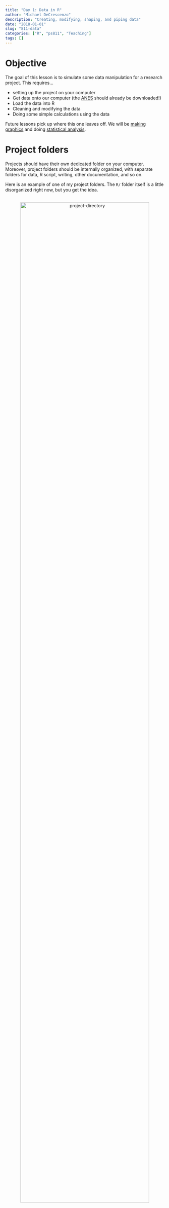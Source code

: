 ```yaml
---
title: "Day 1: Data in R"
author: "Michael DeCrescenzo"
description: "Creating, modifying, shaping, and piping data"
date: "2018-01-01"
slug: "811-data"
categories: ["R", "ps811", "Teaching"]
tags: []
---
```




# Objective

The goal of this lesson is to simulate some data manipulation for a research project. This requires...

- setting up the project on your computer
- Get data onto our computer (the [ANES](http://electionstudies.org/studypages/anes_timeseries_cdf/anes_timeseries_cdf.htm) should already be downloaded!)
- Load the data into R
- Cleaning and modifying the data
- Doing some simple calculations using the data


Future lessons pick up where this one leaves off. We will be [making graphics](811/811-graphics) and doing [statistical analysis](811/811-analysis).




# Project folders

Projects should have their own dedicated folder on your computer. Moreover, project folders should be internally organized, with separate folders for data, R script, writing, other documentation, and so on. 

Here is an example of one of my project folders. The `R/` folder itself is a little disorganized right now, but you get the idea.

<center>
  <br>
  <img src="img/dir.png" alt="project-directory" style="width: 90%;"/>
</center>
<br>

Place the ANES data into the `data/` folder, and save any .R files you are using in the `R/` folder. Here's how I would recommend proceeding with R files for these lessons:

- Download any corresponding script files from [Canvas](https://canvas.wisc.edu/courses/86298)
- Create your own R file for following along and practicing with variations on the provided code
- Optional: download the `.Rmd` file for these webpages from my [Github](https://github.com/mikedecr/site-source/tree/master/content/811). These files contain both code and the text on the web pages, but they are fairly easy to interpret.

Some tips:

- Name folders and files using hyphens instead of spaces. This is helpful for navigating the in the terminal
- Use short folder names when you can. File names as well.
- Avoid setting up the folders in ways that would require you to navigate *up* the directory tree. If that doesn't immediately make sense, see the section below.



# Directories

Just as you can look around your computer in the file browser ("Finder" on Mac and "Explorer" on Windows), R looks around your computer as well. The problem is, R is very stupid unless you tell it where to look for stuff.

If you open R, it looks some place on your computer by default. Here's where mine is looking right now.

```r
getwd()
```

If you type this command in R, it probably starts at the top of your user profile on your computer. If we want R to find our project files, however, we want R to be looking in our project folder. Do this by setting the working directory. For example...

```r
setwd("~/folder/pathway/to/project")
```

You should set your directory to the top of the project folder. You should avoid setting your directory all the way into the data folder as a normal practice, because if you ever have to navigate out of the data folder, you have to use the pathway code for navigating *out* a folder, `..`, which isn't very informative.



# Getting started

Let's install some packages that we will use

```r
install.packages(c("magrittr", "tidyverse"))
```

And load them into R

```r
library("magrittr")
library("tidyverse")
```

When you load the `tidyverse` package, you actually load several packages that are part of the Tidyverse. We'll explain what the Tidyverse is below.

You will notice that a warning message says that some function names in the `tidyverse` package masks some of the names in the `magrittr` package. This is okay. `tidyverse` borrows some things from `magrittr`, which is why these conflicts arise, but it's going to be fine. Because `magrittr` contains some things that `tidyverse` does *not* borrow, we want to load both packages. 


# Loading external data

With your directory set at the top of your current project, find the ANES data file using `list.files()`. You can look inside folders by adding the folder path as an argument. The ANES data should be in the `data/` folder.

```r
list.files()
list.files("data")
```

R has many functions for reading datasets into memory. They typically follow a format of `read.xyz()` (for base functions) or `read_xyz()` (for Tidyverse functions), where `xyz` refers to the file extension of interest. 

We want to read a Stata file, which has the `.dta` extension. Many web pages will recommend using the `foreign` package, but `foreign` is pretty outdated and fails with newer Stata files. I'd recommend the `haven` package. 

```r
# download the package
install.packages("haven")

# use the package to read the data
library("haven")
anes <- read_dta("data/anes_timeseries_cdf.dta")
```

This should take a few moments to load, because the ANES cumulative file is a big file.

```r
anes <- haven::read_dta(here::here("static/data/anes_timeseries_cdf.dta"))
```



# Data frames

Most datasets you will work with in R are called "data frames." These are basically R's default dataset object. They are two-dimensional tables, but the columns (variables) have names. These are like the variable names we saw with Stata. What's different about Stata is that, with R, we can have as many of these tables in R's current memory as we want. In Stata, you can only have one table at a time.

Print the data to see what the data look like.

```r
anes
```

Technically speaking, the `anes` object is called a "tibble", which is a special type of data frame created by the `tidyverse` package. Tibbles are different from ordinary data frames because they are prettier when they print out. If you want to see what I mean, you can coerce the `anes` object to a regular data frame and see the difference for yourself. You can enter the following code into R at your own risk and see the monstrosity that R tries to print out.

```r
as.data.frame(anes)
```

Suffice it to say that R will try to print out what you ask it to. Tibble objects assume that you normally don't want to print out something absolutely huge. 


# Learning about data frames

There are a few handy functions for learning about data frames. 

We can get the number of rows. In this case, rows are survey respondents.

```r
nrow(anes) 
```

We can also get the number of columns (variables).

```r
ncol(anes)
```

You can print out the top or bottom of a data frame to get a glance of it.

```r
head(anes) 
tail(anes)
```

When we print the `anes` object, we don't get a full list of variable names (because there are so many). To get the full set of names, use the `names()` function.

```r
names(anes)
```


# Variables in a data frame

Here's a weird R thing.

Let's look at the `VCF0004` variable. The codebook (which you should have!) tells us that it's the election cycle variable. Let's print it out.

```r
VCF0004
```

You should get an error. 

Why? Because that variable isn't an object we can directly access. Why? Because it's *inside* the `anes` object, and R doesn't know if we have variables with similar names in different datasets, so it's being safe. This is different from what we're used to with Stata, but that's because Stata confines you to one data table at a time. R lets you have as many objects loaded as you want, so we have to be careful about which object we want to access.

To deal with this, we use the `$` character to tell R that a variable is located within a dataset. Let's demonstrate using the `head()` function (to shorten the output).

```r
head(anes$VCF0004)
```

You can see the objects that R can access directly like this:

```r
ls()
```

This is sometimes called R's "workspace" or R's current memory. There's no telling what these objects are from this output, only that there are objects with names in memory. They may have other objects "inside of" them or other accessible attributes, each of which require some other method to access them (such as `$` for variables within data frames).^[You can access attributes of objects with the `attributes()` functions. There is also list indexing notation, such as `list_name[[item_number]]`. We won't talk about that right now.]


# Class policy on the concept of "attaching" data

Or, "my diatribe on attaching"...

Others may have advised you that *attaching* packages is one way of getting around the annoying `$` notation for variables within data frames. 

Here's my advice. ***Never attach.*** Do not do it. It does not do what you think it does, and it creates so many more (invisible) problems than it solves:

- You may have other objects in R memory with the same names. Many R functions create objects-within-objects that have the same names. Attaching is asking for trouble.
- If attaching leads to a name clash, it can make some objects directly inaccessible by name. 
- Operations like sorting get weird when you attach. Sorting is usually something you want to do to a set of related variables at once. Attaching, however, conceptually ungroups these otherwise related vectors, and things like sorting become more difficult to mentally manage. 

And so on.

Here's a crazy thing. If you attach a dataset and modify the attached variables, what happens to the original dataset?

```r
# stock R dataset
head(cars)

attach(cars)

speed <- 0
dist <- 0

speed
dist

# what happens to cars?
head(cars)
```

The original dataset is unaffected by the things we do to the *attached* version of the dataset. This is, I think, pretty crazy behavior, and it demonstrates how weird attaching is, as a concept. 

As a result, I'm drawing a pretty draconian policy around attaching: **You may not attach.** Do not attach data for your homework. Do not attach data for your final project. Do not attach data in a house or with a mouse. Attaching is a dangerous practice, and I will not endorse any use of it, especially not for newcomers to R.

Luckily for us (and all of the R community), the `tidyverse` package provides many tools that make attaching unnecessary. 



# The Tidyverse

Now, the good stuff.

The [Tidyverse](https://www.tidyverse.org/) describes itself as...

> ...an opinionated collection of R packages designed for data science. All packages share an underlying philosophy and common APIs. 

That philosophy is based on *tidy data*, which refers to data organization where (1) rows contain cases, (2) columns contain variables, and (3) cells contain variable values. 

Although this sounds simple, there are many data formats that do not fit that pattern. Legislative data, for example, is often represented as a vote matrix with legislators in rows and bills in columns. The cells, in turn, would contain `1`s and `0`s to indicate legislators' Yea and Nay votes, respectively, on each bill. A tidy legislative voting dataset, on the other hand, would have a legislator variable, a bill variable, and a vote variable. Both datasets contain the same information, but the organization of the data allow for different sorts of manipulations. And it so happens that the tidy organization is particularly helpful for doing a lot of powerful stuff with R with very little code. 

The [packages in the Tidyverse](https://www.tidyverse.org/packages/) are all designed to make data tidy or manipulate already-tidy data. Moreover, the tools are designed with a coherent syntax that makes them easy for beginners to learn, easy to understand (when you read the code), easy to integrate into complex analysis, and easy for visualizing data. It is hard for me, as someone who has been using R for years, to describe to newcomers just how much the Tidyverse has changed the way R is done in the past few years.^[A helpful word is *joygret*, "that familiar feeling of the joy of optimization combined with the regret of past inefficiencies" ([source](https://hilaryparker.com/category/advice/))]

One enormous change that the Tidyverse has brought to the world R is the integration and popularization of the pipe operator from the [`magrittr` package](https://cran.r-project.org/web/packages/magrittr/vignettes/magrittr.html). Although we will not cover the pipe operator until the end of this lesson, I encourage you ***not*** to view it as an afterthought. It drastically changes the way R is written and read.

For more resources about the Tidyverse (aside from this course), you can visit a webpage devoted to [such resources](https://www.tidyverse.org/learn/), which links you to the [R 4 Data Science](http://r4ds.had.co.nz/) book, a book on [`ggplot2`](https://github.com/hadley/ggplot2-book), and various [cheatsheets](https://www.rstudio.com/resources/cheatsheets/) for the constituent packages of the Tidyverse. I got my start using [this blog post](https://rpubs.com/bradleyboehmke/data_wrangling), which describes the pipe operator and two of the most important Tidyverse packages: `dplyr` and `tidyr`. We will cover the main points of the Tidyverse, but I would bookmark these resources for later browsing.

**One last note before *really* jumping in:** It is a conscious decision to focus on the Tidyverse at the expense of other approaches (namely, "base R"). As I wrote in [the online introduction to these R lessons](811/811-intro), this is because we have a limited time to make R fun and accessible, and base R is neither. That being said, you may encounter base R online and in replication materials for other studies, so you should be open to learning a little bit about it online. But I would encourage against making it your "default" mode of doing R. Hopefully you'll see how easy the Tidyverse is as we proceed!


# How `tidyverse` functions work

Tidyverse literature refers to "verbs." These are functions that take a data frame and modify it. 

When you call one of these verbs, you declare the dataset name in the function. This removes the need to specify the dataset when you call a variable. R assumes that variables are located in the declared dataset. A generic example:

```r
dataset <- verb_name(dataset, verb_arguments = ...)
```

We will review the following `tidyverse` functions from the `dplyr` package...

- `rename()`: renaming variables
- `mutate()`: add/modify variables
- `select()`: grab certain columns (variables)
- `filter()`: grab certain rows (cases)
- `summarize()`: collapse/aggregate data (e.g. means)
- `group_by()`: create groups out of your data (e.g. for summarizing within group)
- `arrange()`: reordering rows
- various `join` functions: for *merging* data

And from the `tidyr` package (for making data tidy)

- `gather()`: turn many columns into one column (wide to long)
- `spread()`: turn one column into many columns (long to wide)

Most data manipulation tasks can rely on one or more of these functions. This is what makes the Tidyverse so useful: it has a small number of very powerful tools.


# Renaming

The `rename()` function takes a data frame with one set of names, and it returns a data frame with different names. 

Here, we rename the following variables: 

- election year
- placement of the two major US parties and oneself on a 7-pt ideological scale (1 "extremely liberal" to 7 "extremely conservative")
- and a 7-pt index of party ID (Strong Democrat, Weak Democrat, Independent leaning Democrat, True Independent, Leaning Republican......)

```r
anes <- rename(anes, 
               cycle = VCF0004,
               libcon_demparty = VCF0503, 
               libcon_repparty = VCF0504, 
               libcon_self = VCF9096,
               pid7 = VCF0301)
```


# Modifying data

You can modify the columns of a dataset by creating new variables or modifying existing variables. The `mutate()` function takes a data frame and either adds or overwrites columns as specified.

We'll use `mutate()` to recode some variables. To understand the recoding task, we'll first look at the ideological self-placement variable.

```r
table(anes$libcon_self, exclude = NULL)
```

Only the values 1--7 are valid. We want to recode everything else as `NA`. There are many ways to do this.

## The `ifelse()` function

The `ifelse()` function follows the following psueocode:

```
if (this) then {that} 
  else {something else}
```

Phrased differently, it checks if something in the data is true, and does *A* if true, and *B* if false. Here it is in action within a call to `mutate()`. The function is long, so I have to get creative with code indentation to make it readable, so bear with me.

```r
# ifelse(logical test, result if TRUE, result if FALSE)
anes <- mutate(anes, 
               libcon_self = ifelse(libcon_self == 0 | 
                                      libcon_self >= 8 | 
                                      is.na(libcon_self), 
                                    NA, 
                                    libcon_self), 
               libcon_demparty = ifelse(libcon_demparty %in% 1:7,
                                        libcon_demparty, 
                                        NA)) 
 ```

We recode two variables in this `mutate()` call. We use `ifelse()` in slightly different ways.

- If `libcon_self` is 0 *or* greater than or equal to 8 *or* NA, then recode to `NA`, else recode to the existing value of `libcon_self` (i.e. no change). 
- If `libcon_demparty` is an integer value 1 through 7, keep it the way it is, else recode to `NA`.

Read the binary logical operators as follows:

- `A == B`: A is equal to B
- `A >= B`: A is greater than or equal to B
- `A <= B`: A is less than or equal to B
- `A | B`: A or B
- `A & B`: A and B

## The `case_when()` function

When we have multiple rules stacked on top of another, things can get hairy. Pseudocode: 
```
if (this) {that} 
  else {if (this) {that} 
         else {if (this) {that} 
                 else {something else} } }
```

This would be difficult to code with `ifelse()`, because we would need to nest multiple `ifelse()` calls inside of each other, which is tedious and prone to mistakes.

We can avoid this using the `case_when()` function, which bills itself as a "vectorized `ifelse()`." Here it is in action:

```r
anes <- mutate(anes,
  libcon_repparty = case_when(libcon_repparty == 1 ~ libcon_repparty,
                              libcon_repparty == 2 ~ libcon_repparty,
                              libcon_repparty %in% c(3, 4) ~ libcon_repparty,
                              libcon_repparty %in% (5:7) ~ libcon_repparty),
  pid7 = case_when(pid7 %in% 1:7 ~ pid7))
```

Translated:

- If `libcon_repparty` is equal to 1, keep the same. If it is 2, keep the same. Same with values 3 through 7. The only reason I break these into different conditions is to show you different ways to do this logical matching.
- If the `pid7` variable is an interger value 1 through 7, keep it the same.

Something you should know about `case_when()` is that any value of an existing variable that is not logically matched will be automatically recoded to `NA`. You can override the automatic recoding by specifying a catch-all recode value (see the help file for `case_when`). 

The above code also features the `%in%` operator, which is a godsend. It is useful because...

- `x == (1 | 2 | 3)` doesn't work
- `x == 1 | x == 2 | x == 3` works but annoying

Instead, it is easier to type `x %in% c(1, 2, 3)` (or `x %in% 1:3` if matching adjacent integers). What this means is "x is in the set of {1, 2, 3}." It works like the $\in$ operator in set theory.


## Tips for recoding

Depending on what you're doing, you may not find it valuable to recode the original data. Instead you might create a new variable that modifies the original. If you want to pitch the original variables later, you can do it with the `select()` function (described below), but at least you don't need to muck through lots of code to get the originals back. You can just...not delete them.

When you recode new variables, you might want to compare the new and old variables using the `table()` function.

I try to consolidate all of my data cleaning tasks into as few calls to `mutate()` as possible. This makes it easy to retrace your steps. In fact, I usually devote an entire `.R` file in my project solely to cleaning the original data. Once the data are clean, I save a cleaned dataset, and then load the cleaned dataset for subsequent analyses.


## Variables from other variables

Intuitively, you can create variables from other variables. 

Here, we calculate the ideological distance between one's self placement and their placement of the two parties. We also calculate how far apart they perceive the parties to be. The sign of the result ($+/-$) indicates the ideological direction of the difference. Negative values indicate that respondents find themselves to be more liberal than a party, or that they find the Republican Party to be more liberal than the Democratic Party (which would be weird, but hey, that's survey data for you). 

```r
anes <- mutate(anes, 
               dem_distance = libcon_self - libcon_demparty,
               rep_distance = libcon_self - libcon_repparty,
               party_distance = libcon_repparty - libcon_demparty)
```

`mutate()` is great because you can create a variable in one line and use it in another line, without ending the `mutate()` call. Pretty convenient! Here's an example.

```r
data_frame(x = 1:3, 
           y = 4:6, 
           z = x + y, 
           abc = z * z)
```

Side note: this also shows how you can create data frames using the `data_frame()` function.


## Manipulating factors and strings

You should check out the `forcats` and `stringr` packages. They are tools for manipulating factors and strings, respectively, and are loaded when you load the `tidyverse` package. We will revisit these when we discuss graphics in the next lesson.




# Selecting columns

Maybe you don't need all these variables for something. You can select specific variables using the `select()` function.

```r
select(anes, cycle, pid7)
```

(The `pid7` variable is only `NA` because the variable isn't valid for very old survey years. There is nothing wrong here.)

There are various "select helper" functions that aid us in selecting variables. Let's look at the last of the variable names that we've created:

```r
tail(names(anes))
```

We can select a range of variables using the `:` operator, kind of analogous to the way we can create sequences of integers. He we will grab the variables between `dem_distance` and `party_distance`.

```r
select(anes, cycle, dem_distance:party_distance)
```
Again, the `NA` values are just because of the survey year that we can see in the preview.

We can select variables by partial name matches.

```r
select(anes, cycle, contains("libcon"))
```

Check out more in the help file (`?select`)


# Filtering rows (subsetting)

Let's say we only want some of the cases. Use the `filter()` function and a logical test to identify the cases you want.

```r
filter(anes, cycle == 2012)
```

This gives us the cases from the 2012 year. We can make these operations more complicated if we want---e.g. selecting presidential years using the modulo operator `%%`. 

```r
# if (remainder from cycle / 4) is 0
presidentials <- filter(anes, (cycle %% 4) == 0) 
table(presidentials$cycle, exclude = NULL)
```



# Summarizing

`summarize()` will process multiple observations into summary statistics. This is also known as "collapsing" or "aggregating."

Here we try to find the mean ideological distance between the two parties (as judged by the respondents).

```r
summarize(anes, 
          mean_party_distance = mean(party_distance),
          mean_party_distance_na = mean(party_distance, na.rm = TRUE))
```

This example also highlights how some functions (such as `mean()`) fail if we don't force it to remove `NA` values from the calculation.


# Grouping and summarizing

Most of the time you will use `summarize()` in conjunction with `group_by()`, which (as it sounds) groups the data by some selection of variables. It doesn't modify the cells in any way; it only implicitly partitions the data for later calculations.

For instance, let's say we want to do the above calculation but within each election year. 

```r
# filter out some cases so we can see the results
s <- filter(anes, cycle >= 1992)

# group the data
s <- group_by(s, cycle)

# summarize the grouped data
summarize(s, 
          n = n(),
          mean_party_distance_na = mean(party_distance, na.rm = TRUE))
```

A data frame can later be ungrouped with (wait for it...) `ungroup()`.

Here we also see the `n()` function, which acts as a filler for a sample size in `tidyverse` functions. If the dataset is grouped, `n()` returns the sample size in each group. 

`group_by()` and `n()` also work with `mutate()`. For example, if we wanted to calculate an ideological Z-score for respondents in each election year, we could group by election year and then standardize.

```r
z <- mutate(group_by(anes, cycle), 
  libcon_std = (libcon_self - mean(libcon_self, na.rm = TRUE)) / sd(libcon_self, na.rm = TRUE))
```

To check this, the mean and standard deviation in each year should be about 0 and 1, respectively. I'm limiting the election cycles we're looking at to presidential years. (We can see when they started asking respondents about ideological self-placement.)

```r
summarize(filter(z, (cycle %% 4) == 0), 
          mean = mean(libcon_std, na.rm = TRUE),
          sd = sd(libcon_std, na.rm = TRUE))
```

Note how I'm nesting these functions using the order of operations. The data I'm passing to `summarize()` is actually the result of the `filter()` command. The section on the pipe operator will help us unpack these operations and make them more linear(!).


# Sorting data

Or "arranging" with `arrange()`. By default, sorting happens in ascending order. You can coerce descending order using the `desc()` function. You can sort by multiple variables. 

```r
arr <- select(anes, cycle, party_distance) 
arrange(arr, desc(cycle), party_distance)
```


# Joining (merging) 

Because the ANES is so big, this concept will be clearer if we use a toy example. Here we have two datasets with some overlapping cases and some non-overlapping cases.

```r
(data1 <- data_frame(case = 1:3, var1 = c("a", "b", "c")))
(data2 <- data_frame(case = 2:4, var2 = c("x", "y", "z")))
```

What we want to accomplish is putting these datasets together so that the appropriate data match to the appropriate cases.

The `full_join()` function keeps all cases from both datasets.

```r
full_join(data1, data2, by = "case")
```

Note: could merge on multiple variables using `c()` (e.g. dyad-years). Here's a pretend example using stylized Correlates of War and Mids data.

```r
full_join(COW, MIDS, by = c("country1", "country2", "year"))
```


`left_join()` keeps all cases from left dataset. Unmatched variables default to `NA`.

```r
left_join(data1, data2, by = "case")
```


`right_join()` is similar but keeps all cases from right dataset. Unmatched variables again default to `NA`.

```r
right_join(data1, data2, by = "case")
```



`inner_join()` keeps only cases with matches in both datasets.

```r
inner_join(data1, data2, by = "case")
```

`anti_join()` keeps only *unmatched* cases from left dataset. This is helpful for diagnosing any problems if you think a merge was unsuccessful in some way.

```r
anti_join(data1, data2, by = "case")
anti_join(data2, data1, by = "case")
```



# Tabulating

We'll now introduce some simple functions for tabulating data.

This is one area where base functions remain useful, because they're quite easy to use. 

`table()` produces a frequency table. We can include the `exclude` argument to force R to print the instances of `NA` (which it does not do by default).

```r
table(anes$libcon_self, exclude = NULL)
```

We can turn frequencies into proportions with `prop.table()`.

```r
prop.table(table(anes$libcon_self, exclude = NULL))
```

You may want to round these proportions to get more manageable values

```r
round(prop.table(table(anes$libcon_self, exclude = NULL)), 3)
```

Two way tables. The first included variable prints as rows, the second as columns. 

```r
round(prop.table(table(anes$pid7, anes$libcon_self, exclude = NULL)), 3)
```

By default, `prop.table()` estimates proportions out of the entire table. You can estimate proportions within rows or columns using the `margin` argument. `margin = 1` sums row-wise, `margin = 2` sums column-wise.

```r
tab <- table(anes$pid7, anes$libcon_self, exclude = NULL)
ptab <- prop.table(tab, margin = 1)
round(ptab, 3)
```

# Tidy tables

Objects returned by tables are a `table` object type, which isn't very useful for doing more stuff with. If you want to incorporate the results of a tabulation into other data frame operations (the likes of which we've been learning about), there are some Tidyverse-style tabulating functions. They have the added benefit of playing nicely with $n$ many variables instead of two at a time (that's tidy data for you).

```r
count(anes, cycle, pid7)
```

Get proportions by mutating the resulting table. Here we get the proportion of each partisan identity for each election cycle by grouping on the cycle and then dividing each count by the sum in the cycle.

```r
(tab <- count(anes, cycle, pid7))

mutate(group_by(tab, cycle), 
       sum_cycle = sum(n, na.rm = TRUE),
       p = n / sum_cycle,
       p = round(p, 3))
```

The `count()` function also handles sample weights. Indenting for better legibility.

```r
count(filter(anes, cycle >= 2000), 
      cycle, pid7, 
      wt = VCF0009z)
```

The "counts" are no longer whole numbers, thanks to the survey weights.



# Tidyr functions

This concludes today's foray into the `dplyr` family of functions. Now we'll switch to the `tidyr` functions. The main difference is that `dplyr` tends to *change* data while `tidyr` shapes it and moves it around.

We'll talk about "wide" and "long" data. 

- Wide data might be data from multiple time periods, where variables from different time periods are represented as different columns. So we might have different `x` and `y` variables from three different time periods as columns named `x1`, `x2`, `x3`, `y1`, `y2`, `y3`.
- Long data would have the same information as the wide data, but instead of different variables for time periods, we stack the time periods on top of one another into one variable. So we would have variables for `x` and `y` as well as a `time_period` variable to indicate which observations come from which wave. 

Shaping data essentially comes down actions that make your data long (elongating) or wide (widening). 


# Elongating with `gather()`

Gathering will take multiple columns and stack the cells into one variable (with an accompanying variable for labeling). 

Here is an example using the ideological distance variables from above. First we have to prep some data so we can see how this works.

```r
# keep only certain variables
d <- select(anes, cycle, dem_distance, rep_distance)
# keep certain election years
d <- filter(d, cycle %in% c(2004, 2008, 2012))
# get mean in each year
d <- summarize(group_by(d, cycle), 
               dem_distance = mean(dem_distance, na.rm = TRUE),
               rep_distance = mean(rep_distance, na.rm = TRUE))
d
```

We'll gather the two distance variables into one variable, with another variable to indicate which party we're contrasting.

```r
# gather(data, resulting key, resulting value, initial varlist)
l <- gather(d, key = party, value = distance, dem_distance, rep_distance)
l
```

You could maybe recode the `party` variable to make it prettier, depending on your needs later on. 

Select helper functions also work for selecting which variables to gather.

```r
# gather(data, key, value, varlist)
gather(d, key = party, value = distance, contains("distance"))
```


# Widening data with `spread()`

Spreading is the opposite of gathering. It takes a column and unstacks it into several columns. We need a corresponding label variable also, which becomes the variable names. Observe:

```r
l
spread(l, key = party, value = distance) 
```



# Piping data

Now that we have covered some essential tools for wrangling data, let's tie it all together with the concept of piping.

Let's start by identifying the problem. Data processing requires a lot of steps (each represented by the functions we have learned so far). Many of these steps are related. Can we string these operations together in a way that is easy to understand and easy to write?

One way to sew multiple operations together is with nested functions. Just as we can nest functions in math like $f(g(h(x)))$, we can also do this with R. The problem with this is that the order of operations creates an unintuitive reading experience---we have to read from the inside out. The code becomes ugly and difficult to interpret.

```r
tidy_data <- gather(summarize(group_by(filter(select(dataset, ...), ...), ...), ...), ...)
```

Another way would be to break up the operation into multiple lines. The problem with this method is that it is verbose and creates a lot of redundancy with object assignment (which can slow down your code with big datasets).

```r
d <- select(dataset, ...)
d <- filter(d, ...)
d <- group_by(d, ...)
d <- summarize(d, ...)
d <- gather(d, ...)
```

We'll use the pipe operator `%>%` to make this process easier. The pipe operator takes a left-hand side object and "pipes" it into a right-hand side function. It sounds trivial, but just wait. Here is how it works. We'll use `x` to represent data and `f` to represent functions. 

- By default, `x %>% f()` sets `x` as the first argument in `f`. So `x %>% f()` is equivalent to `f(x)`.
- If `x` is needed elsewhere inside of `f` besides the first argument, we can use `.` to stand-in for `x`. For example, `x %>% f(arguments, data = .)` is equivalent to `f(arguments, data = x)`. 
- If only one argument is needed, the parentheses on `f()` could be omitted. So `x %>% f(.)` is equivalent to `x %>% f()` is equivalent to `x %>% f` is equivalent to `f(x)`. I would recommend not omitting parentheses, however, so you can see which keywords are functions and which are data objects.

The pipe operator allows you to do multiple operations to a dataset linearly and without creating a bunch of intermediary objects. The above processing task could be written as the following "pipe chain."

```r
d <- dataset %>%
  select(...) %>%
  filter(...) %>%
  group_by(...) %>%
  summarize(...) %>%
  gather(...) %>%
  print() 
```

Adding `print()` at the end of the chain will print `d` after the results of the pipe chain are assigned to `d`.

As we can see: the pipe chain has made our code linear and readable, and it makes our workflow more straightforward and efficient (because we can think linearly again!). *To say it again: we can trace what the code is doing by reading it in linear order,* which isn't normally something you can do when you string multiple functions together! 

Here's an example using real data. The pipe chain makes it extremely easy to understand exactly what the code is doing. This is thanks both to the pipe itself, but also the ease with which `tidyverse` functions can be interpreted by an observer.

```r
l <- anes %>%
  select(cycle, contains("distance")) %>%
  filter(cycle %in% c(2004, 2008, 2012)) %>%
  group_by(cycle) %>%
  summarize(n = n(),
            Democratic = mean(dem_distance, na.rm = TRUE),
            Republican = mean(rep_distance, na.rm = TRUE)) %>%
  gather(key = party, value = distance, Democratic, Republican) %>%
  print() 
```


We can use pipes to simplify tasks we did above, like processing a table using proportions and rounding.

```r
table(anes$pid7, anes$libcon_self, exclude = NULL) %>% 
  prop.table(margin = 1) %>%
  round(3)
```



Pipe chains are efficient for modifying a dataset before plotting. Here is a quick plot from the data we just created.

```r
ggplot(l, aes(x = cycle, y = distance)) +
  geom_hline(yintercept = 0) +
  geom_line(aes(color = party)) +
  geom_point(aes(color = party), size = 2) +
  scale_color_manual(values = c("dodgerblue", "orangered")) +
  labs(x = "Election Cycle",
       y = "Ideological Distance (self minus party)",
       color = "Party",
       title = "Ideological Distance from the Two Major Parties",
       subtitle = "Positive values indicate that the respondent identifies as more conservative than the target party",
       caption = "Data: ANES from select years") +
  theme_bw()
```


If your text editor has the capability, *create a keyboard shortcut for the pipe operator!* I create this kind of thing with Sublime Text all the time. Rstudio can do it as well.



# Other helpful pipes

There is one other helpful pipe-like operator that we will talk about: `%$%`. It tells a right-hand function that the variable names in the function come from the left-hand dataset. The two following commands do the same thing:

```r
table(anes$pid7)
anes %$% table(pid7)
```

This will become more useful when you have a complex function that requires multiple variable names.

```r
# notice which pipe I use after 'anes'
anes %$% 
  table(pid7, libcon_self, exclude = NULL) %>% 
  prop.table(margin = 1) %>%
  round(3)
```


# Saving data

You can write or save data from R with many `write.xyz` or `save.xyz` functions. I usually prefer to save data in an R-specific format. 

```r
saveRDS(anes, "data/anes-modified.RDS")
```

If it's possible that someone using Stata (or some other software) might be using your data, you might save in a more accessible format such as `.csv`.

```r
write_csv(anes, "data/anes-modified.csv")
```


# Summary

There is a lot more "nitty gritty" when it comes to data management in R than in Stata. Luckily, the `tidyverse` provides powerful tools that do a lot of heavy lifting for you.

Although we covered piping last, you should not view it as an optional afterthought. It is extremely useful, and you will be much more efficient with R by embracing it. 

Some things we did not cover in this lesson include looping, apply functions, 

Make sure you are comfortable with piping, `dplyr`, and `tidyr` before beginning the [lesson on graphics](811/811-graphics).


# Postscript on coding style

You can find lots of style guides for R online, and of course, not all of them agree. Here are some that I endorse:

- a [short style guide](http://adv-r.had.co.nz/Style.html) by Hadley Wickham that will put you on the right track
- a [longer style guide](http://style.tidyverse.org/) (again by Wickham) that has general style guidance but also guidance specifically for working with the `tidyverse`, for those who want to be a little more obsessive about their programming style

